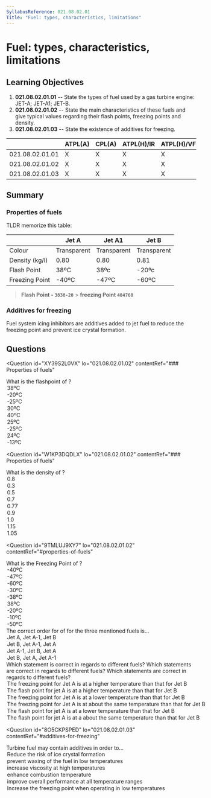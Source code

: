 ```yaml
---
SyllabusReference: 021.08.02.01
Title: "Fuel: types, characteristics, limitations"
---
```


# Fuel: types, characteristics, limitations

## Learning Objectives

1. **021.08.02.01.01** -- State the types of fuel used by a gas turbine engine:
   JET-A; JET-A1; JET-B.
2. **021.08.02.01.02** -- State the main characteristics of these fuels and give
   typical values regarding their flash points, freezing points and density.
3. **021.08.02.01.03** -- State the existence of additives for freezing.

|                 | ATPL(A) | CPL(A) | ATPL(H)/IR | ATPL(H)/VFR | CPL(H) | IR  | CBIR(A) |
| --------------- | ------- | ------ | ---------- | ----------- | ------ | --- | ------- |
| 021.08.02.01.01 | X       | X      | X          | X           | X      |     |         |
| 021.08.02.01.02 | X       | X      | X          | X           | X      |     |         |
| 021.08.02.01.03 | X       | X      | X          | X           | X      |     |         |

## Summary

### Properties of fuels

TLDR memorize this table:

|                | Jet A       | Jet A1      | Jet B       |
| -------------- | ----------- | ----------- | ----------- |
| Colour         | Transparent | Transparent | Transparent |
| Density (kg/l) | 0.80        | 0.80        | 0.81        |
| Flash Point    | 38ºC        | 38ºc        | -20ºc       |
| Freezing Point | -40ºC       | -47ºC       | -60ºC       |

> **Flash Point - `3838-20`** > **freezing Point `404760`**

### Additives for freezing

Fuel system icing inhibitors are additives added to jet fuel to reduce the
freezing point and prevent ice crystal formation.

## Questions

<Question
  id="XY39S2L0VX"
  lo="021.08.02.01.02"
  contentRef="### Properties of fuels"
>
  <Text variant="oneCorrect">
    What is the flashpoint of <Subject />?
  </Text>
  <Option subject={[["jet A"], ["jet A1"]]}>38ºC</Option>
  <Option subject={[["jet B"]]}>-20ºC</Option>
  <Option>-25ºC</Option>
  <Option>30ºC</Option>
  <Option>40ºC</Option>
  <Option>25ºC</Option>
  <Option>-25ºC</Option>
  <Option>24ºC</Option>
  <Option>-13ºC</Option>
</Question>

<Question
  id="W1KP3DQDLX"
  lo="021.08.02.01.02"
  contentRef="### Properties of fuels"
>
  <Text variant="oneCorrect">
    What is the density of <Subject />?
  </Text>
  <Option subject={[["jet A"], ["jet A1"], ["jet B"]]}>0.8</Option>
  <Option>0.3</Option>
  <Option>0.5</Option>
  <Option>0.7</Option>
  <Option>0.77</Option>
  <Option>0.9</Option>
  <Option>1.0</Option>
  <Option>1.15</Option>
  <Option>1.05</Option>
</Question>

<Question
  id="9TMLUJ9XY7"
  lo="021.08.02.01.02"
  contentRef="#properties-of-fuels"
>
  <Text variant="oneCorrect">
    What is the Freezing Point of <Subject />?
  </Text>
  <Option subject={[["jet A"]]}>-40ºC</Option>
  <Option subject={[["jet A1"]]}>-47ºC</Option>
  <Option subject={[["jet B"]]}>-60ºC</Option>
  <Option>-30ºC</Option>
  <Option>-38ºC</Option>
  <Option>38ºC</Option>
  <Option>-20ºC</Option>
  <Option>-10ºC</Option>
  <Option>-50ºC</Option>
</Question>

<Question id="DGWD4STKI4" lo="021.08.02.01.02">
  <Text variant="oneCorrect">
    The correct order for of <Subject /> for the three mentioned fuels is...
  </Text>
  <Option
    subject={[["decreasing freezing points"], ["decreasing Flash points"]]}
  >
    Jet A, Jet A-1, Jet B
  </Option>
  <Option
    subject={[["increasing freezing points"], ["increasing Flash points"]]}
  >
    Jet B, Jet A-1, Jet A
  </Option>
  <Option>Jet A-1, Jet B, Jet A</Option>
  <Option>Jet B, Jet A, Jet A-1</Option>
</Question>

<Question id="Q77Y3MIS9X" lo="021.08.02.01.02">
  <Text variant="oneCorrect">Which statement is correct in regards to different fuels?</Text>
  <Text variant="multipleCorrect" select={5}>Which statements are correct in regards to different fuels?</Text>
  <Text variant="oneTwo">Which statements are correct in regards to different fuels?</Text>

  <Option   correct>
    The freezing point for Jet A is at a higher temperature than that for Jet B
  </Option>
  <Option   correct>
    The flash point for jet A is at a higher temperature than that for Jet B
  </Option>
  <Option >
    The freezing point for Jet A is at a lower temperature than that for Jet B
  </Option>
  <Option >
    The freezing point for Jet A is at about the same temperature than that for
    Jet B
  </Option>
  <Option >
    The flash point for jet A is at a lower temperature than that for Jet B
  </Option>
  <Option >
    The flash point for jet A is at a about the same temperature than that for
    Jet B
  </Option>
</Question>

<Question
  id="8O5CKPSPED"
  lo="021.08.02.01.03"
  contentRef="#additives-for-freezing"
>
  <Text variant="oneCorrect">
    Turbine fuel may contain additives in order to...
  </Text>
  <Option correct>Reduce the risk of ice crystal formation</Option>
  <Option
    correct
    why="waxing of jet fuel describe the transition of jet fuel into a partially crystalline state in low temperatures"
  >
    prevent waxing of the fuel in low temperatures
  </Option>
  <Option>increase viscosity at high temperatures</Option>
  <Option>enhance combustion temperature</Option>
  <Option>improve overall performance at all temperature ranges</Option>
  <Option why="not increasing but decreasing the freezing point would be correct.">
    Increase the freezing point when operating in low temperatures
  </Option>
</Question>
